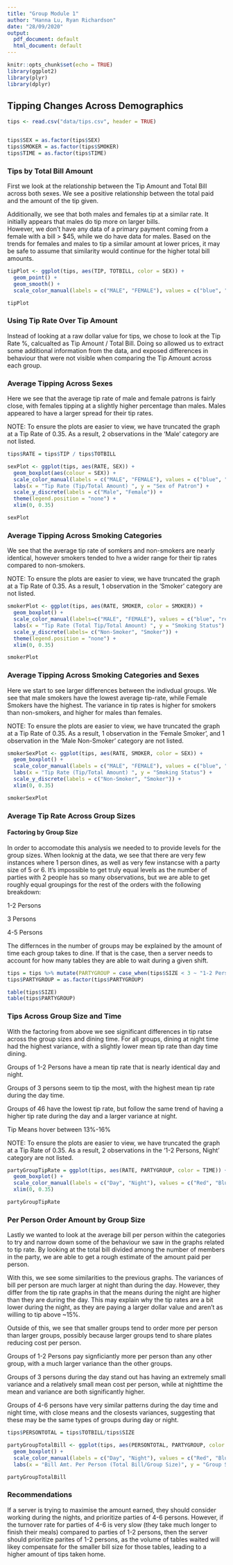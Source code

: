 ```yaml
---
title: "Group Module 1"
author: "Hanna Lu, Ryan Richardson"
date: "28/09/2020"
output:
  pdf_document: default
  html_document: default
---
```


```r
knitr::opts_chunk$set(echo = TRUE)
library(ggplot2)
library(plyr)
library(dplyr)

```

## Tipping Changes Across Demographics 


```r
tips <- read.csv("data/tips.csv", header = TRUE)


tips$SEX = as.factor(tips$SEX)
tips$SMOKER = as.factor(tips$SMOKER)
tips$TIME = as.factor(tips$TIME)
```




### Tips by Total Bill Amount


First we look at the relationship between the Tip Amount and Total Bill across both sexes. We see a positive relationship between
the total paid and the amount of the tip given. 

Additionally, we see that both males and females tip at a similar rate. It initially appears that males do tip more on larger bills.  
However, we don't have any data of a primary payment coming from a female with a bill > $45, while we do have data for males. 
Based on the trends for females and males to tip a similar amount at lower prices, it may be safe to assume that 
similarity would continue for the higher total bill amounts. 

```r

tipPlot <- ggplot(tips, aes(TIP, TOTBILL, color = SEX)) + 
  geom_point() + 
  geom_smooth() + 
  scale_color_manual(labels = c("MALE", "FEMALE"), values = c("blue", "red")) 

tipPlot
```


### Using Tip Rate Over Tip Amount

Instead of looking at a raw dollar value for tips, we chose to look at the Tip Rate %, calcualted as Tip Amount / Total Bill. 
Doing so allowed us to extract some additional information from the data, and exposed differences in behaviour that were not 
visible when comparing the Tip Amount across each group.


### Average Tipping Across Sexes

Here we see that the average tip rate of male and female patrons is fairly close, with females tipping at a slightly higher percentage
than males. Males appeared to have a larger spread for their tip rates. 


NOTE: To ensure the plots are easier to view, we have truncated the graph at a Tip Rate of 0.35. 
As a result, 2 observations in the 'Male' category are not listed.  

```r
tips$RATE = tips$TIP / tips$TOTBILL

sexPlot <- ggplot(tips, aes(RATE, SEX)) + 
  geom_boxplot(aes(colour = SEX)) + 
  scale_color_manual(labels = c("MALE", "FEMALE"), values = c("blue", "red")) + 
  labs(x = "Tip Rate (Tip/Total Amount) ", y = "Sex of Patron") + 
  scale_y_discrete(labels = c("Male", "Female")) + 
  theme(legend.position = "none") + 
  xlim(0, 0.35)

sexPlot
```

### Average Tipping Across Smoking Categories

We see that the average tip rate of somkers and non-smokers are nearly identical, however smokers tended to hve a wider range for their tip rates compared to non-smokers. 


NOTE: To ensure the plots are easier to view, we have truncated the graph at a Tip Rate of 0.35. 
As a result, 1 observation in the 'Smoker' category are not listed.


```r
smokerPlot <- ggplot(tips, aes(RATE, SMOKER, color = SMOKER)) +
  geom_boxplot() + 
  scale_color_manual(labels=c("MALE", "FEMALE"), values = c("blue", "red")) + 
  labs(x = "Tip Rate (Total Tip/Total Amount) ", y = "Smoking Status") + 
  scale_y_discrete(labels= c("Non-Smoker", "Smoker")) + 
  theme(legend.position = "none") + 
  xlim(0, 0.35)

smokerPlot
```

### Average Tipping Across Smoking Categories and Sexes

Here we start to see larger differences between the indivdual groups. We see that male smokers have the lowest average tip-rate, 
while Female Smokers have the highest. The variance in tip rates is higher for smokers than non-smokers, and higher for males than females. 


NOTE: To ensure the plots are easier to view, we have truncated the graph at a Tip Rate of 0.35. 
As a result, 1 observation in the 'Female Smoker', and 1 observation in the 'Male Non-Smoker' category are not listed.

```r
smokerSexPlot <- ggplot(tips, aes(RATE, SMOKER, color = SEX)) + 
  geom_boxplot() + 
  scale_color_manual(labels = c("MALE", "FEMALE"), values = c("blue", "red")) + 
  labs(x = "Tip Rate (Tip/Total Amount) ", y = "Smoking Status") + 
  scale_y_discrete(labels = c("Non-Smoker", "Smoker")) + 
  xlim(0, 0.35)

smokerSexPlot
```


### Average Tip Rate Across Group Sizes

#### Factoring by Group Size
In order to accomodate this analysis we needed to to provide levels for the group sizes. When looknig at the data, we see that there are 
very few instances where 1 person dines, as well as very few instancse with a party size of 5 or 6. It's impossible to get truly equal levels as the 
number of parties with 2 people has so many observations, but we are able to get roughly equal groupings for the rest of the orders with the following breakdown:

1-2 Persons

3 Persons

4-5 Persons

The differnces in the number of groups may be explained by the amount of time each group takes to dine. If that is the case, 
then a server needs to account for how many tables they are able to wait during a given shift. 

```r

tips = tips %>% mutate(PARTYGROUP = case_when(tips$SIZE < 3 ~ "1-2 Persons", tips$SIZE == 3 ~ "3 Persons",TRUE ~ "4-6 Persons"))
tips$PARTYGROUP = as.factor(tips$PARTYGROUP)

table(tips$SIZE)
table(tips$PARTYGROUP)
```

### Tips Across Group Size and Time 

With the factoring from above we see significant differences in tip ratse across the group sizes and dining time. For all groups, 
dining at night time had the highest variance, with a slightly lower mean tip rate than day time dining. 

Groups of 1-2 Persons have a mean tip rate that is nearly identical day and night. 

Groups of 3 persons seem to tip the most, with the highest mean tip rate during the day time.

Groups of 46 have the lowest tip rate, but follow the same trend of having a higher tip rate during the day and a larger variance at night.

Tip Means hover between 13%-16%

NOTE: To ensure the plots are easier to view, we have truncated the graph at a Tip Rate of 0.35. 
As a result, 2 observations in the '1-2 Persons, Night' category are not listed.

```r
partyGroupTipRate = ggplot(tips, aes(RATE, PARTYGROUP, color = TIME)) + 
  geom_boxplot() + 
  scale_color_manual(labels = c("Day", "Night"), values = c("Red", "Blue")) + 
  xlim(0, 0.35)

partyGroupTipRate
```

### Per Person Order Amount by Group Size

Lastly we wanted to look at the average bill per person within the categories to try and narrow down some of the behaviour we saw in 
the graphs related to tip rate. By looking at the total bill divided among the number of members in the party, we are able to get a 
rough estimate of the amount paid per person. 

With this, we see some similarities to the previous graphs. The variances of bill per person are much larger at night than during the day.
However, they differ from the tip rate graphs in that the means during the night are higher than they are during the day. This may explain
why the tip rates are a bit lower during the night, as they are paying a larger dollar value and aren't as willing to tip above ~15%. 

Outside of this, we see that smaller groups tend to order more per person than larger groups, possibly because larger groups tend to share
plates reducing cost per person.

Groups of 1-2 Persons pay signficiantly more per person than any other group, with a much larger variance than the other groups. 

Groups of 3 persons during the day stand out has having an extremely small variance and a relatively small mean cost per person, while
at nighttime the mean and variance are both significantly higher. 

Groups of 4-6 persons have very similar patterns during the day time and night time, with close means and the closests variances, suggesting
that these may be the same types of groups during day or night. 



```r

tips$PERSONTOTAL = tips$TOTBILL/tips$SIZE

partyGroupTotalBill <- ggplot(tips, aes(PERSONTOTAL, PARTYGROUP, color = TIME)) + 
  geom_boxplot() + 
  scale_color_manual(labels = c("Day", "Night"), values = c("Red", "Blue")) + 
  labs(x = "Bill Amt. Per Person (Total Bill/Group Size)", y = "Group Size")

partyGroupTotalBill

```


### Recommendations

If a server is trying to maximise the amount earned, they should consider working during the nights, 
and prioritize parties of 4-6 persons. However, if the turnover rate for parties of 4-6 is very slow (they take much longer to finish their meals)
compared to parties of 1-2 persons, then the server should prioritize parites of 1-2 persons, as the volume of tables waited 
will likey compensate for the smaller bill size for those tables, leading to a higher amount of tips taken home. 
